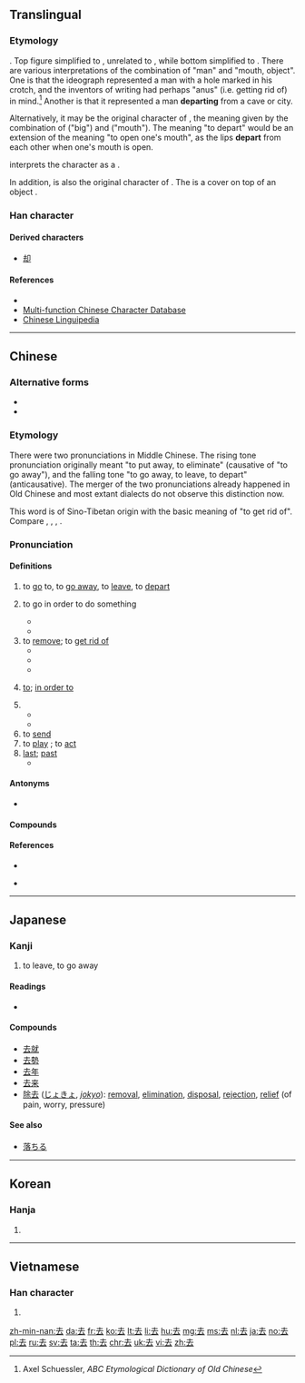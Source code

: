 ==Translingual==
{{stroke order|type=animate}}

===Etymology===
{{Han etyl}}
{{Han compound|大|t1=man|口|t2=mouth, object|ls=ic}}. Top figure simplified to {{l|mul|土|sc=Hani}}, unrelated to {{l|mul|士||scholar, gentleman|sc=Hani}}, while bottom simplified to {{l|mul|厶|sc=Hani}}. There are various interpretations of the combination of "man" and "mouth, object". One is that the ideograph represented a man with a hole marked in his crotch, and the inventors of writing had perhaps "anus" (i.e. getting rid of) in mind.<ref>Axel Schuessler, ''ABC Etymological Dictionary of Old Chinese''</ref> Another is that it represented a man '''departing''' from a cave or city.

Alternatively, it may be the original character of {{l|mul|呿||to open one's mouth|sc=Hani}}, the meaning given by the combination of {{lang|mul|大|sc=Hani}} ("big") and {{lang|mul|口|sc=Hani}} ("mouth"). The meaning "to depart" would be an extension of the meaning "to open one's mouth", as the lips '''depart''' from each other when one's mouth is open.

{{w|Shuowen Jiezi}} interprets the character as a {{Han compound|大|𠙴|t1=man|c1=s|c2=p|ls=psc}}.

In addition, {{lang|mul|去|sc=Hani}} is also the original character of {{l|mul|盍||to cover|sc=Hani}}. The {{lang|mul|大|sc=Hani}} is a cover on top of an object {{lang|mul|口|sc=Hani}}.

===Han character===
{{Han char|rn=28|rad=厶|as=03|sn=5|four=40731|canj=GI|ids=⿱土厶}}

====Derived characters====
* [[却]]

====References====
* {{Han ref|kx=0164.100|dkj=03070|dj=0372.070|hdz=10384.080|uh=53BB|ud=21435|bh=A568|bd=42344}}
* [http://humanum.arts.cuhk.edu.hk/Lexis/lexi-mf/search.php?word=%E5%8E%BB Multi-function Chinese Character Database]
* [http://chinese-linguipedia.org/clk/search/%E5%8E%BB/82794/179776 Chinese Linguipedia]
<references/>
----

==Chinese==
{{zh-forms}}

===Alternative forms===
* {{zh-l|㚎}}
* {{zh-l|弆}}

===Etymology===
There were two pronunciations in Middle Chinese. The rising tone pronunciation originally meant "to put away, to eliminate" (causative of "to go away"), and the falling tone "to go away, to leave, to depart" (anticausative). The merger of the two pronunciations already happened in Old Chinese and most extant dialects do not observe this distinction now.

This word is of Sino-Tibetan origin with the basic meaning of "to get rid of". Compare {{etyl|bo|-}} {{m|bo|སྐྱག་པ||to spend, to lay out; dung, excrement}}, {{m|bo|རྐྱག||dirt, excrement}}, {{etyl|my|-}} {{m|my|ကျ||to fall, to become low}}, {{m|my|ချ||to put down, to bring down, to lower}}.

===Pronunciation===
{{zh-pron
|m=qù
|c=heoi3
|h=pfs=hi
|mn=khì/khù
|w=2qi,2qy
|mc=y
|oc=y
|ma=y
|cat=v,a
}}

====Definitions====
{{zh-verb}}

# to [[go]] to, to [[go away]], to [[leave]], to [[depart]]
#: {{zh-usex|你 去 哪兒{r}？|Where are you going?}}
# {{label|zh|before or after a verb}} to go in order to do something
#* {{zh-usex|他 到 辦公室 去 請假。|He went to the office to ask for leave.}}
#* {{zh-usex|他 去 釣魚 了，而 沒 去 打 網球。|He went fishing instead of playing tennis.}}
# to [[remove]]; to [[get rid of]]
#* {{zh-usex|去掉|to remove}}
#* {{zh-usex|脱去|to throw off}}
#* {{zh-usex|拆去|to remove, to take off}}
# {{label|zh|between two verbs}} [[to]]; [[in order to]]
# {{non-gloss definition|(used after a verb of motion to indicates movement away from the speaker)}}
#* {{zh-usex|下去|to go down ( compare {{zh-l|下來/下来|to come down}} )}}
#* {{zh-usex|送 去|to send away}}
# to [[send]]
# to [[play]] {{qualifier|a part, a character}}; to [[act]]
# [[last]]; [[past]]
#* {{zh-usex|去年|last year}}

====Antonyms====
* {{zh-l|來/来|to come, next}}

====Compounds====
{{der3
|{{zh-l|去年}}
|{{zh-l|去病}}
|{{zh-l|去處/去处|qùchù}}
|{{zh-l|去粗取精}}
|{{zh-l|去掉}}
|{{zh-l|去根}}
|{{zh-l|去寒}}
|{{zh-l|去火}}
|{{zh-l|去留}}
|{{zh-l|去路|qùlù}}
|{{zh-l|去你的|qù nǐ de}}
|{{zh-l|去年|qùnián}}
|{{zh-l|去任}}
|{{zh-l|去聲/去声}}
|{{zh-l|去世|qùshì}}
|{{zh-l|去暑}}
|{{zh-l|去偽存真/去伪存真}}
|{{zh-l|去污}}
|{{zh-l|去向}}
|{{zh-l|去雜去劣/去杂去劣}}
|{{zh-l|去職/去职}}
}}

====References====
* {{R:twedu|A00466}}
* {{qual|Min Nan}} {{thcwd|1405}}

{{zh-cat|Beginning}}

----

==Japanese==

===Kanji===
{{ja-kanji|grade=3|rs=厶03}}
# to leave, to go away

====Readings====
* {{ja-readings|goon=[[こ]] (ko)|kanon=[[きょ]] (kyo)|kun=[[さる]] (saru), [[いぬ]] (inu)}}

====Compounds====
* [[去就]]
* [[去勢]]
* [[去年]]
* [[去来]]
* [[除去]] ([[じょきょ]], ''[[jokyo]]''): [[removal]], [[elimination]], [[disposal]], [[rejection]], [[relief]] (of pain, worry, pressure)

====See also====
* [[落ちる]]

----

==Korean==

===Hanja===
{{ko-hanja|hangeul=거|rv=geo|mr=kŏ}}

# {{defn|lang=ko|sort=厶03}}

----

==Vietnamese==

===Han character===
{{vi-hantu|[[khứ]], [[khử]]|rs=厶03}}

# {{defn|lang=vi|sort=厶03}}

[[zh-min-nan:去]]
[[da:去]]
[[fr:去]]
[[ko:去]]
[[lt:去]]
[[li:去]]
[[hu:去]]
[[mg:去]]
[[ms:去]]
[[nl:去]]
[[ja:去]]
[[no:去]]
[[pl:去]]
[[ru:去]]
[[sv:去]]
[[ta:去]]
[[th:去]]
[[chr:去]]
[[uk:去]]
[[vi:去]]
[[zh:去]]